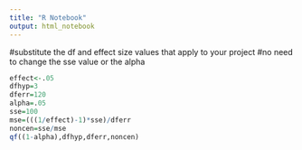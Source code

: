 ```yaml
---
title: "R Notebook"
output: html_notebook
---
```


#substitute the df and effect size values that apply to your project
#no need to change the sse value or the alpha
```r
effect<-.05
dfhyp=3
dferr=120
alpha=.05
sse=100
mse=(((1/effect)-1)*sse)/dferr
noncen=sse/mse
qf((1-alpha),dfhyp,dferr,noncen)
```


